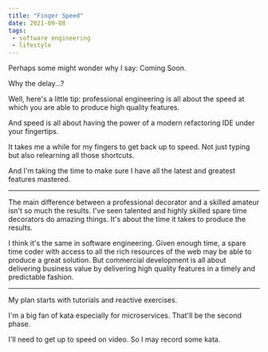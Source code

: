 ```yaml
---
title: "Finger Speed"
date: 2021-09-08
tags:
 - software engineering
 - lifestyle
---
```


Perhaps some might wonder why I say: Coming Soon.

Why the delay...?

Well, here's a little tip: professional engineering is all about the speed at which you are able to produce high quality
features.

And speed is all about having the power of a modern refactoring IDE under your fingertips.

It takes me a while for my fingers to get back up to speed. Not just typing but also relearning all those shortcuts.

And I'm taking the time to make sure I have all the latest and greatest features mastered.

---

The main difference between a professional decorator and a skilled amateur isn't so much the results. I've seen talented
and highly skilled spare time decorators do amazing things. It's about the time it takes to produce the results.

I think it's the same in software engineering. Given enough time, a spare time coder with access to all the rich
resources of the web may be able to produce a great solution. But commercial development is all about delivering
business value by delivering high quality features in a timely and predictable fashion.

---


My plan starts with <IntelliJ/> tutorials and reactive exercises.

I'm a big fan of kata especially for microservices. That'll be the second phase.

I'll need to get up to speed on video. So I may record some kata.

